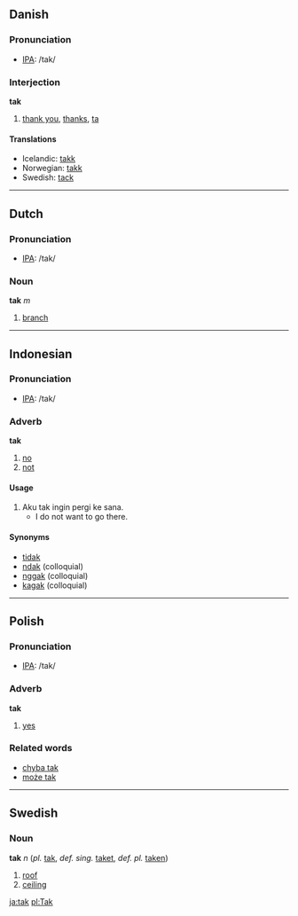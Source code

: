 ==Danish==
===Pronunciation===
*[[w:IPA|IPA]]: /tak/

===Interjection===
'''tak'''

#[[thank you]], [[thanks]], [[ta]]

<!-- please do not remove the cognate translations -->
====Translations====
*Icelandic: [[takk]]
*Norwegian: [[takk]]
*Swedish: [[tack]]

----

==Dutch==
===Pronunciation===
*[[w:IPA|IPA]]: /tak/

===Noun===
'''tak''' ''m''

# [[branch]]

----

==Indonesian==
===Pronunciation===
*[[w:IPA|IPA]]: /tak/

===Adverb===
'''tak'''

# [[no]]
# [[not]]

==== Usage ====
# Aku tak ingin pergi ke sana.
#* I do not want to go there.

==== Synonyms ====
* [[tidak]]
* [[ndak]] (colloquial)
* [[nggak]] (colloquial)
* [[kagak]] (colloquial)

----
==Polish==
===Pronunciation===
*[[w:IPA|IPA]]: /tak/

===Adverb===
'''tak'''

#[[yes]]

===Related words===
*[[chyba tak]]
*[[może tak]]

----

==Swedish==
===Noun===
'''tak''' ''n'' (''pl.'' [[tak]], ''def. sing.'' [[taket]], ''def. pl.'' [[taken]])

#[[roof]]
#[[ceiling]]

[[ja:tak]]
[[pl:Tak]]